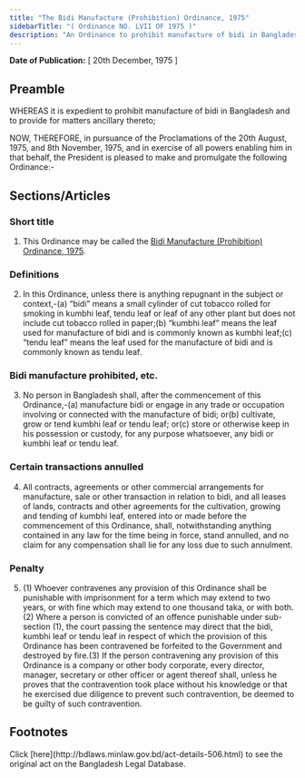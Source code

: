 ```yaml
---
title: "The Bidi Manufacture (Prohibition) Ordinance, 1975"
sidebarTitle: "( Ordinance NO. LVII OF 1975 )"
description: "An Ordinance to prohibit manufacture of bidi in Bangladesh."
---
```


**Date of Publication:** [ 20th December, 1975 ]

## Preamble

WHEREAS it is expedient to prohibit manufacture of bidi in Bangladesh and to provide for matters ancillary thereto;

NOW, THEREFORE, in pursuance of the Proclamations of the 20th August, 1975, and 8th November, 1975, and in exercise of all powers enabling him in that behalf, the President is pleased to make and promulgate the following Ordinance:-

## Sections/Articles

### Short title

1. This Ordinance may be called the [Bidi Manufacture (Prohibition) Ordinance, 1975](/laws/act-506 "Bidi Manufacture (Prohibition) Ordinance, 1975").

### Definitions

2. In this Ordinance, unless there is anything repugnant in the subject or context,-(a) “bidi” means a small cylinder of cut tobacco rolled for smoking in kumbhi leaf, tendu leaf or leaf of any other plant but does not include cut tobacco rolled in paper;(b) “kumbhi leaf” means the leaf used for manufacture of bidi and is commonly known as kumbhi leaf;(c) “tendu leaf” means the leaf used for the manufacture of bidi and is commonly known as tendu leaf.

### Bidi manufacture prohibited, etc.

3. No person in Bangladesh shall, after the commencement of this Ordinance,-(a) manufacture bidi or engage in any trade or occupation involving or connected with the manufacture of bidi; or(b) cultivate, grow or tend kumbhi leaf or tendu leaf; or(c) store or otherwise keep in his possession or custody, for any purpose whatsoever, any bidi or kumbhi leaf or tendu leaf.

### Certain transactions annulled

4. All contracts, agreements or other commercial arrangements for manufacture, sale or other transaction in relation to bidi, and all leases of lands, contracts and other agreements for the cultivation, growing and tending of kumbhi leaf, entered into or made before the commencement of this Ordinance, shall, notwithstanding anything contained in any law for the time being in force, stand annulled, and no claim for any compensation shall lie for any loss due to such annulment.

### Penalty

5. (1) Whoever contravenes any provision of this Ordinance shall be punishable with imprisonment for a term which may extend to two years, or with fine which may extend to one thousand taka, or with both.(2) Where a person is convicted of an offence punishable under sub-section (1), the court passing the sentence may direct that the bidi, kumbhi leaf or tendu leaf in respect of which the provision of this Ordinance has been contravened be forfeited to the Government and destroyed by fire.(3) If the person contravening any provision of this Ordinance is a company or other body corporate, every director, manager, secretary or other officer or agent thereof shall, unless he proves that the contravention took place without his knowledge or that he exercised due diligence to prevent such contravention, be deemed to be guilty of such contravention.

## Footnotes

<Note>
  Click [here](http://bdlaws.minlaw.gov.bd/act-details-506.html) to see the original act on the Bangladesh Legal Database.
</Note>
